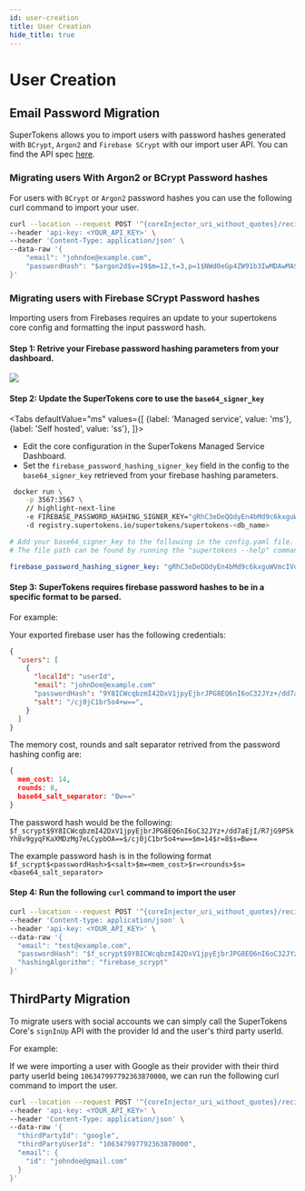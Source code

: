 ```yaml
---
id: user-creation
title: User Creation
hide_title: true
---
```



# User Creation

<!-- COPY SECTION -->
<!-- ./thirdpartyemailpassword/migration/account-creation/user-creation.mdx -->
<!-- 1 -->

## Email Password Migration

SuperTokens allows you to import users with password hashes generated with `BCrypt`, `Argon2` and `Firebase SCrypt` with our import user API.
You can find the API spec [here](https://app.swaggerhub.com/apis/supertokens/CDI/2.16.0#/EmailPassword%20Recipe/userImport).

### Migrating users With Argon2 or BCrypt Password hashes

For users with `BCrypt` or `Argon2` password hashes you can use the following curl command to import your user.

<CoreInjector defaultValue="http://localhost:3567">

```bash
curl --location --request POST '^{coreInjector_uri_without_quotes}/recipe/user/passwordhash/import' \
--header 'api-key: <YOUR_API_KEY>' \
--header 'Content-Type: application/json' \
--data-raw '{
    "email": "johndoe@example.com",
    "passwordHash": "$argon2d$v=19$m=12,t=3,p=1$NWd0eGp4ZW91b3IwMDAwMA$57jcfXF19MyiUXSjkVBpEQ"
}'
```

</CoreInjector>

### Migrating users with Firebase SCrypt Password hashes

Importing users from Firebases requires an update to your supertokens core config and formatting the input password hash.

#### Step 1: Retrive your Firebase password hashing parameters from your dashboard.

<img src="/img/migration/firebase_password_hashing_params.png" />

#### Step 2: Update the SuperTokens core to use the `base64_signer_key`

<Tabs
defaultValue="ms"
values={[
{label: 'Managed service', value: 'ms'},
{label: 'Self hosted', value: 'ss'},
]}>
<TabItem value="ms">

- Edit the core configuration in the SuperTokens Managed Service Dashboard.
- Set the `firebase_password_hashing_signer_key` field in the config to the `base64_signer_key` retrieved from your firebase hashing parameters.

</TabItem>

<TabItem value="ss">

<SelfHostedTabs isSubTab={true}>

<TabItem value="with-docker">

```bash
 docker run \
    -p 3567:3567 \
    // highlight-next-line
    -e FIREBASE_PASSWORD_HASHING_SIGNER_KEY="gRhC3eDeQOdyEn4bMd9c6kxguWVmcIVq/HbJKnCXdWscZx0l2WbCJ1wbg==" \ 
    -d registry.supertokens.io/supertokens/supertokens-<db_name>
```

</TabItem>
<TabItem value="without-docker">

```yaml
# Add your base64_signer_key to the following in the config.yaml file.
# The file path can be found by running the "supertokens --help" command

firebase_password_hashing_signer_key: "gRhC3eDeQOdyEn4bMd9c6kxguWVmcIVq/HbJKnCXdWscZx0l2WbCJ1wbg=="
```

</TabItem>
</SelfHostedTabs>

</TabItem>
</Tabs>


####  Step 3: SuperTokens requires firebase password hashes to be in a specific format to be parsed.

  For example:

  Your exported firebase user has the following credentials:
  ```json
  {
    "users": [
      {
        "localId": "userId",
        "email": "johnDoe@example.com"
        "passwordHash": "9Y8ICWcqbzmI42DxV1jpyEjbrJPG8EQ6nI6oC32JYz+/dd7aEjI/R7jG9P5kYh8v9gyqFKaXMDzMg7eLCypbOA==",
        "salt": "/cj0jC1br5o4+w==",
      }
    ]
  }
  ```

  The memory cost, rounds and salt separator retrived from the password hashing config are:
  ```json
  {
    mem_cost: 14,
    rounds: 8,
    base64_salt_separator: "Bw=="
  }
  ```
  
  The password hash would be the following: `$f_scrypt$9Y8ICWcqbzmI42DxV1jpyEjbrJPG8EQ6nI6oC32JYz+/dd7aEjI/R7jG9P5kYh8v9gyqFKaXMDzMg7eLCypbOA==$/cj0jC1br5o4+w==$m=14$r=8$s=Bw==`

  The example password hash is in the following format `$f_scrypt$<passwordHash>$<salt>$m=<mem_cost>$r=<rounds>$s=<base64_salt_separator>`

#### Step 4: Run the following `curl` command to import the user

<CoreInjector defaultValue="http://localhost:3567">

```bash
curl --location --request POST '^{coreInjector_uri_without_quotes}/recipe/user/passwordhash/import' \
--header 'Content-type: application/json' \
--header 'api-key: <YOUR_API_KEY>' \
--data-raw '{
  "email": "test@example.com",
  "passwordHash": "$f_scrypt$9Y8ICWcqbzmI42DxV1jpyEjbrJPG8EQ6nI6oC32JYz+/dd7aEjI/R7jG9P5kYh8v9gyqFKaXMDzMg7eLCypbOA==$/cj0jC1br5o4+w==$m=14$r=8$s=Bw==",
  "hashingAlgorithm": "firebase_scrypt"
}'
```

</CoreInjector>

<!-- END COPY SECTION -->

<!-- COPY SECTION -->
<!-- ./thirdpartyemailpassword/migration/account-creation/user-creation.mdx -->
<!-- 2 -->

## ThirdParty Migration

To migrate users with social accounts we can simply call the SuperTokens Core's `signInUp` API with the provider Id and the user's third party userId.

For example:

If we were importing a user with Google as their provider with their third party userId being `106347997792363870000`, we can run the following curl command to import the user.  

<CoreInjector defaultValue="http://localhost:3567">

```bash
curl --location --request POST '^{coreInjector_uri_without_quotes}/recipe/signinup' \
--header 'api-key: <YOUR_API_KEY>' \
--header 'Content-Type: application/json' \
--data-raw '{
  "thirdPartyId": "google",
  "thirdPartyUserId": "106347997792363870000",
  "email": {
    "id": "johndoe@gmail.com"
  }
}'
```

</CoreInjector>

<!-- END COPY SECTION -->